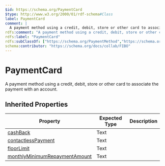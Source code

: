 ```yaml
---
$id: https://schema.org/PaymentCard
$type: http://www.w3.org/2000/01/rdf-schema#Class
label: PaymentCard
comment: |
  A payment method using a credit, debit, store or other card to associate the payment with an account.
rdfs:comment: "A payment method using a credit, debit, store or other card to associate the payment with an account."
rdfs:label: "PaymentCard"
rdfs:subClassOf: ["https://schema.org/PaymentMethod","https://schema.org/FinancialProduct"]
schema:contributor: "https://schema.org/docs/collab/FIBO"
---
```


# PaymentCard

A payment method using a credit, debit, store or other card to associate the payment with an account.

## Inherited Properties

| Property | Expected Type | Description |
| --- | --- | --- |
| [cashBack](https://schema.org/cashBack) | Text |  |
| [contactlessPayment](https://schema.org/contactlessPayment) | Text |  |
| [floorLimit](https://schema.org/floorLimit) | Text |  |
| [monthlyMinimumRepaymentAmount](https://schema.org/monthlyMinimumRepaymentAmount) | Text |  |
